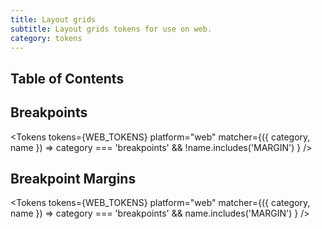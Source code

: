 ```yaml
---
title: Layout grids
subtitle: Layout grids tokens for use on web.
category: tokens
---
```



## Table of Contents

## Breakpoints

<Tokens
  tokens={WEB_TOKENS}
  platform="web"
  matcher={({ category, name }) => category === 'breakpoints' && !name.includes('MARGIN') }
/>

## Breakpoint Margins

<Tokens
  tokens={WEB_TOKENS}
  platform="web"
  matcher={({ category, name }) => category === 'breakpoints' && name.includes('MARGIN') }
/>